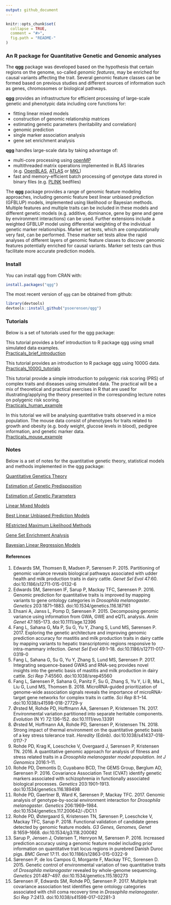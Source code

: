 ```yaml
---
output: github_document
---
```


<!-- README.md is generated from README.Rmd. Please edit that file -->

```r
knitr::opts_chunk$set(
  collapse = TRUE,
  comment = "#>",
  fig.path = "README-"
)
```

### An R package for Quantitative Genetic and Genomic analyses

The **qgg** package was developed based on the hypothesis that certain regions on the genome, so-called *genomic features*, may be enriched for causal variants affecting the trait. Several genomic feature classes can be formed based on previous studies and different sources of information such as genes, chromosomes or biological pathways.  
  
**qgg** provides an infrastructure for efficient processing of large-scale genetic and phenotypic data including core functions for:  
 
* fitting linear mixed models  
* construction of genomic relationship matrices  
* estimating genetic parameters (heritability and correlation)  
* genomic prediction  
* single marker association analysis  
* gene set enrichment analysis   
  
**qgg** handles large-scale data by taking advantage of:  
  
* multi-core processing using [openMP](https://www.openmp.org/)  
* multithreaded matrix operations implemented in BLAS libraries (e.g. [OpenBLAS](https://www.openblas.net/), [ATLAS](https://math-atlas.sourceforge.net/) or [MKL](https://www.intel.com/content/www/us/en/developer/tools/oneapi/onemkl-download.html))  
* fast and memory-efficient batch processing of genotype data stored in binary files (e.g. [PLINK](https://www.cog-genomics.org/plink2) bedfiles)  
  
The **qgg** package provides a range of genomic feature modeling approaches, including genomic feature best linear unbiased prediction (GFBLUP) models, implemented using likelihood or Bayesian methods. Multiple features and multiple traits can be included in these models and different genetic models (e.g. additive, dominance, gene by gene and gene by environment interactions) can be used. Further extensions include a weighted GFBLUP model using differential weighting of the individual genetic marker relationships. Marker set tests, which are computationally very fast, can be performed. These marker set tests allow the rapid analyses of different layers of genomic feature classes to discover genomic features potentially enriched for causal variants. Marker set tests can thus facilitate more accurate prediction models.

### Install

You can install qgg from CRAN with:

```r
install.packages("qgg")
```

The most recent version of `qgg` can be obtained from github:

```r
library(devtools)
devtools::install_github("psoerensen/qgg")
```

### Tutorials
Below is a set of tutorials used for the qgg package:  

This tutorial provides a brief introduction to R package qgg using small simulated data examples.  
[Practicals_brief_introduction](https://psoerensen.github.io/qgtutorials/Quick-tutorials-for-qgg-package.pdf)  


This tutorial provides an introduction to R package qgg using 1000G data.  
[Practicals_1000G_tutorials](https://psoerensen.github.io/qgtutorials/1000G-tutorials-for-qgg-package.pdf)  


This tutorial provide a simple introduction to polygenic risk scoring (PRS) of complex
traits and diseases using simulated data. The practical will be a mix of theoretical and practical exercises in R that are used for
illustrating/applying the theory presented in the corresponding lecture notes on polygenic risk scoring.  
[Practicals_human_example](https://psoerensen.github.io/qgtutorials/Practicals_human_example.pdf)  


In this tutorial we will be analysing quantitative traits observed in a mice population. The mouse data
consist of phenotypes for traits related to growth and obesity (e.g. body weight, glucose levels in blood),
pedigree information, and genetic marker data.  
[Practicals_mouse_example](https://psoerensen.github.io/qgtutorials/Practicals_mouse_example.pdf)  

### Notes
Below is a set of notes for the quantitative genetic theory, statistical models and methods implemented in the qgg package:  

[Quantitative Genetics Theory](https://psoerensen.github.io/qgnotes/Quantitative-Genetics-Theory.pdf)  

[Estimation of Genetic Predisposition](https://psoerensen.github.io/qgnotes/Estimation-of-Genetic-Predisposition.pdf)  

[Estimation of Genetic Parameters](https://psoerensen.github.io/qgnotes/Estimation-of-Genetic-Parameters.pdf)  


[Linear Mixed Models](https://psoerensen.github.io/qgnotes/LMM.pdf)  

[Best Linear Unbiased Prediction Models](https://psoerensen.github.io/qgnotes/BLUP.pdf)  

[REstricted Maximum Likelihood Methods](https://psoerensen.github.io/qgnotes/REML.pdf)  

[Gene Set Enrichment Analysis](https://psoerensen.github.io/qgnotes/GSEA.pdf)  

[Bayesian Linear Regression Models](https://psoerensen.github.io/qgnotes/BLR.pdf)  


#### References  

1. Edwards SM, Thomsen B, Madsen P, Sørensen P. 2015. Partitioning of genomic variance reveals biological pathways associated with udder health and milk production traits in dairy cattle. *Genet Sel Evol* 47:60. doi:10.1186/s12711-015-0132-6  
2. Edwards SM, Sørensen IF, Sarup P, Mackay TFC, Sørensen P. 2016. Genomic prediction for quantitative traits is improved by mapping variants to gene ontology categories in *Drosophila melanogaster*. *Genetics* 203:1871–1883. doi:10.1534/genetics.116.187161
3. Ehsani A, Janss L, Pomp D, Sørensen P. 2015. Decomposing genomic variance using information from GWA, GWE and eQTL analysis. *Anim Genet* 47:165–173. doi:10.1111/age.12396
4. Fang L, Sahana G, Ma P, Su G, Yu Y, Zhang S, Lund MS, Sørensen P. 2017. Exploring the genetic architecture and improving genomic prediction accuracy for mastitis and milk production traits in dairy cattle by mapping variants to hepatic transcriptomic regions responsive to intra-mammary infection. *Genet Sel Evol* 49:1–18. doi:10.1186/s12711-017-0319-0
5. Fang L, Sahana G, Su G, Yu Y, Zhang S, Lund MS, Sørensen P. 2017. Integrating sequence-based GWAS and RNA-seq provides novel insights into the genetic basis of mastitis and milk production in dairy cattle. *Sci Rep* 7:45560. doi:10.1038/srep45560
6. Fang L, Sørensen P, Sahana G, Panitz F, Su G, Zhang S, Yu Y, Li B, Ma L, Liu G, Lund MS, Thomsen B. 2018. MicroRNA-guided prioritization of genome-wide association signals reveals the importance of microRNA-target gene networks for complex traits in cattle. *Sci Rep* 8:1–14. doi:10.1038/s41598-018-27729-y
7. Ørsted M, Rohde PD, Hoffmann AA, Sørensen P, Kristensen TN. 2017. Environmental variation partitioned into separate heritable components. *Evolution* (N Y) 72:136–152. doi:10.1111/evo.13391
8. Ørsted M, Hoffmann AA, Rohde PD, Sørensen P, Kristensen TN. 2018. Strong impact of thermal environment on the quantitative genetic basis of a key stress tolerance trait. *Heredity* (Edinb). doi:10.1038/s41437-018-0117-7
9. Rohde PD, Krag K, Loeschcke V, Overgaard J, Sørensen P, Kristensen TN. 2016. A quantitative genomic approach for analysis of fitness and stress related traits in a *Drosophila melanogaster model population*. *Int J Genomics* 2016:1–11.
10. Rohde PD, Demontis D, Cuyabano BCD, The GEMS Group, Børglum AD, Sørensen P. 2016. Covariance Association Test (CVAT) identify genetic markers associated with schizophrenia in functionally associated biological processes. *Genetics* 203:1901–1913. doi:10.1534/genetics.116.189498
11. Rohde PD, Gaertner B, Ward K, Sørensen P, Mackay TFC. 2017. Genomic analysis of genotype-by-social environment interaction for *Drosophila melanogaster*. *Genetics* 206:1969–1984. doi:10.1534/genetics.117.200642/-/DC1.1
12. Rohde PD, Østergaard S, Kristensen TN, Sørensen P, Loeschcke V, Mackay TFC, Sarup P. 2018. Functional validation of candidate genes detected by genomic feature models. *G3 Genes, Genomes, Genet* 8:1659–1668. doi:10.1534/g3.118.200082
13. Sarup P, Jensen J, Ostersen T, Henryon M, Sørensen P. 2016. Increased prediction accuracy using a genomic feature model including prior information on quantitative trait locus regions in purebred Danish Duroc pigs. *BMC Genet* 17:11. doi:10.1186/s12863-015-0322-9
14. Sørensen P, de los Campos G, Morgante F, Mackay TFC, Sorensen D. 2015. Genetic control of environmental variation of two quantitative traits of *Drosophila melanogaster* revealed by whole-genome sequencing. *Genetics* 201:487–497. doi:10.1534/genetics.115.180273
15. Sørensen IF, Edwards SM, Rohde PD, Sørensen P. 2017. Multiple trait covariance association test identifies gene ontology categories associated with chill coma recovery time in *Drosophila melanogaster*. *Sci Rep* 7:2413. doi:10.1038/s41598-017-02281-3
